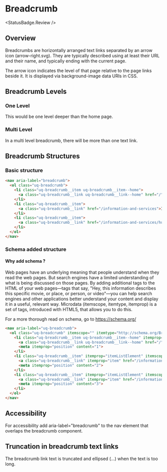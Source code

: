 
# Breadcrumb
<StatusBadge.Review />

## Overview

Breadcrumbs are horizontally arranged text links separated by an arrow icon (arrow-right.svg). They are typically described using at least their URL and their name, and typically ending with the current page.

The arrow icon indicates the level of that page relative to the page links beside it. It is displayed via background-image data URIs in CSS.

## Breadcrumb Levels

### One Level

This would be one level deeper than the home page.

<Canvas withSource="none">
  <Story id="components-breadcrumb--breadcrumb-one-level" />
</Canvas>

### Multi Level

In a multi level breadcrumb, there will be more than one text link.

<Canvas withSource="none">
  <Story id="components-breadcrumb--breadcrumb-multi-level" />
</Canvas>



## Breadcrumb Structures

### Basic structure

```html
<nav aria-label="breadcrumb">
  <ol class="uq-breadcrumb">
    <li class="uq-breadcrumb__item uq-breadcrumb__item--home">
      <a class="uq-breadcrumb__link uq-breadcrumb__link--home" href="/">Home</a>
    </li>
    <li class="uq-breadcrumb__item">
      <a class="uq-breadcrumb__link" href="/information-and-services">Information and services</a>
    </li>
    <li class="uq-breadcrumb__item">
      <a class="uq-breadcrumb__link" href="/information-and-services/human-resources">Human resources</a>
    </li>
  </ol>
</nav>
```

### Schema added structure

#### Why add schema ? 

Web pages have an underlying meaning that people understand when they read the web pages. But search engines have a limited understanding of what is being discussed on those pages. By adding additional tags to the HTML of your web pages—tags that say, "Hey, this information describes this specific movie, or place, or person, or video"—you can help search engines and other applications better understand your content and display it in a useful, relevant way. Microdata (itemscope, itemtype, itemprop) is a set of tags, introduced with HTML5, that allows you to do this.

For a more thorough read on schema, go to https://schema.org/

```html
<nav aria-label="uq-breadcrumb">
  <ol class="uq-breadcrumb" itemscope="" itemtype="http://schema.org/BreadcrumbList">
    <li class="uq-breadcrumb__item uq-breadcrumb__item--home" itemprop="itemListElement" itemscope="" itemtype="http://schema.org/ListItem">
      <a class="uq-breadcrumb__link uq-breadcrumb__link--home" href="/">Home</a>
      <meta itemprop="position" content="1">
    </li>
    <li class="uq-breadcrumb__item" itemprop="itemListElement" itemscope="" itemtype="http://schema.org/ListItem">
      <a class="uq-breadcrumb__link" itemprop="item" href="/information-and-services">Information and services</a>
      <meta itemprop="position" content="2">
    </li>
    <li class="uq-breadcrumb__item" itemprop="itemListElement" itemscope="" itemtype="http://schema.org/ListItem">
      <a class="uq-breadcrumb__link" itemprop="item" href="/information-and-services/human-resources">Human resources</a>
      <meta itemprop="position" content="3">
    </li>
  </ol>
</nav>
```

## Accessibility

For accessibility add aria-label="breadcrumb" to the nav element that overlaps the breadcrumb component.

## Truncation in breadcrumb text links

The breadcrumb link text is truncated and ellipsed (...) when the text is too long. 

<Canvas withSource="none">
  <Story id="components-breadcrumb--breadcrumb-truncation" />
</Canvas>
